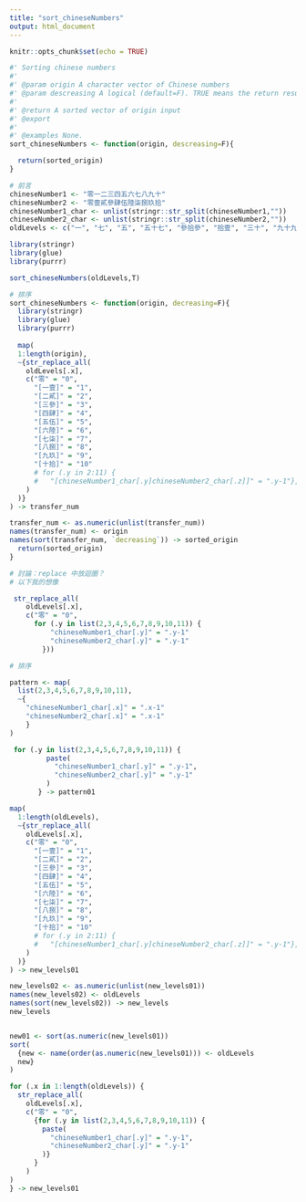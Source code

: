 ```yaml
---
title: "sort_chineseNumbers"
output: html_document
---
```


```r
knitr::opts_chunk$set(echo = TRUE)
```

```r
#' Sorting chinese numbers
#'
#' @param origin A character vector of Chinese numbers
#' @param descreasing A logical (default=F). TRUE means the return result should order numbers from the largest to the smallest
#'
#' @return A sorted vector of origin input
#' @export
#'
#' @examples None.
sort_chineseNumbers <- function(origin, descreasing=F){

  return(sorted_origin)
}
```


```r
# 前言
chineseNumber1 <- "零一二三四五六七八九十"
chineseNumber2 <- "零壹貳參肆伍陸柒捌玖拾"
chineseNumber1_char <- unlist(stringr::str_split(chineseNumber1,""))
chineseNumber2_char <- unlist(stringr::str_split(chineseNumber2,""))
oldLevels <- c("一", "七", "五", "五十七", "參拾參", "拾壹", "三十", "九十九")

library(stringr)
library(glue)
library(purrr)

sort_chineseNumbers(oldLevels,T)
```

```r
# 排序
sort_chineseNumbers <- function(origin, decreasing=F){
  library(stringr)
  library(glue)
  library(purrr)
  
  map(
  1:length(origin),
  ~{str_replace_all(
    oldLevels[.x],
    c("零" = "0",
      "[一壹]" = "1",
      "[二貳]" = "2",
      "[三參]" = "3",
      "[四肆]" = "4",
      "[五伍]" = "5",
      "[六陸]" = "6",
      "[七柒]" = "7",
      "[八捌]" = "8",
      "[九玖]" = "9",
      "[十拾]" = "10"
      # for (.y in 2:11) {
      #   "[chineseNumber1_char[.y]chineseNumber2_char[.z]]" = ".y-1"},
    )
  )}
) -> transfer_num

transfer_num <- as.numeric(unlist(transfer_num))
names(transfer_num) <- origin
names(sort(transfer_num, `decreasing`)) -> sorted_origin
  return(sorted_origin)
}
```

```r
# 討論：replace 中放迴圈？
# 以下我的想像

 str_replace_all(
    oldLevels[.x],
    c("零" = "0",
      for (.y in list(2,3,4,5,6,7,8,9,10,11)) {
          "chineseNumber1_char[.y]" = ".y-1"
          "chineseNumber2_char[.y]" = ".y-1"
        }))
```


```r
# 排序

pattern <- map(
  list(2,3,4,5,6,7,8,9,10,11),
  ~{
    "chineseNumber1_char[.x]" = ".x-1"
    "chineseNumber2_char[.x]" = ".x-1"
    }
)

 for (.y in list(2,3,4,5,6,7,8,9,10,11)) {
         paste(
           "chineseNumber1_char[.y]" = ".y-1",
           "chineseNumber2_char[.y]" = ".y-1"
         )
       } -> pattern01

map(
  1:length(oldLevels),
  ~{str_replace_all(
    oldLevels[.x],
    c("零" = "0",
      "[一壹]" = "1",
      "[二貳]" = "2",
      "[三參]" = "3",
      "[四肆]" = "4",
      "[五伍]" = "5",
      "[六陸]" = "6",
      "[七柒]" = "7",
      "[八捌]" = "8",
      "[九玖]" = "9",
      "[十拾]" = "10"
      # for (.y in 2:11) {
      #   "[chineseNumber1_char[.y]chineseNumber2_char[.z]]" = ".y-1"},
    )
  )}
) -> new_levels01

new_levels02 <- as.numeric(unlist(new_levels01))
names(new_levels02) <- oldLevels
names(sort(new_levels02)) -> new_levels
new_levels


new01 <- sort(as.numeric(new_levels01))
sort(
  {new <- name(order(as.numeric(new_levels01))) <- oldLevels
  new}
)

for (.x in 1:length(oldLevels)) {
  str_replace_all(
    oldLevels[.x],
    c("零" = "0",
      {for (.y in list(2,3,4,5,6,7,8,9,10,11)) {
        paste(
          "chineseNumber1_char[.y]" = ".y-1",
          "chineseNumber2_char[.y]" = ".y-1"
        )}
      }
    )
)
} -> new_levels01

```


